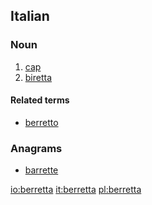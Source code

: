 ==Italian==

===Noun===
{{it-noun|berrett|f|a|e}}

# [[cap]]
# [[biretta]]

====Related terms====
* [[berretto]]

===Anagrams===
* [[barrette#Italian|barrette]]

[[io:berretta]]
[[it:berretta]]
[[pl:berretta]]